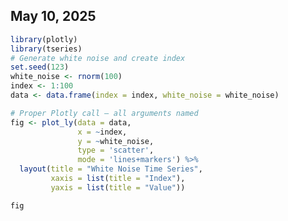 ## May 10, 2025

```r
library(plotly)
library(tseries)
# Generate white noise and create index
set.seed(123)
white_noise <- rnorm(100)
index <- 1:100
data <- data.frame(index = index, white_noise = white_noise)

# Proper Plotly call — all arguments named
fig <- plot_ly(data = data, 
               x = ~index, 
               y = ~white_noise, 
               type = 'scatter', 
               mode = 'lines+markers') %>%
  layout(title = "White Noise Time Series",
         xaxis = list(title = "Index"),
         yaxis = list(title = "Value"))

fig
```
